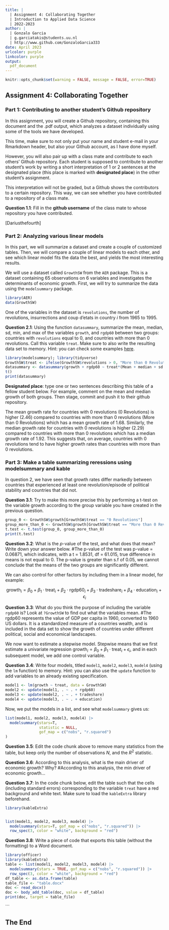 ```yaml
---
title: | 
  | Assignment 4: Collaborating Together
  | Introduction to Applied Data Science
  | 2022-2023
author: |
  | Gonzalo Garcia
  | g.garciatakis@students.uu.nl
  | http://www.github.com/GonzaloGarcia333
date: April 2023
urlcolor: purple
linkcolor: purple
output: 
  pdf_document
---
```


```r
knitr::opts_chunk$set(warning = FALSE, message = FALSE, error=TRUE)
```

## Assignment 4: Collaborating Together 

### Part 1: Contributing to another student's Github repository

In this assignment, you will create a Github repository, containing this document and the .pdf output, which analyzes a dataset individually using some of the tools we have developed. 

This time, make sure to not only put your name and student e-mail in your Rmarkdown header, but also your Github account, as I have done myself. 

However, you will also pair up with a class mate and contribute to each others' Github repository. Each student is supposed to contribute to another student's work by writing a short interpretation of 1 or 2 sentences at the designated place (this place is marked with **designated place**) in the other student's assignment. 

This interpretation will not be graded, but a Github shows the contributors to a certain repository. This way, we can see whether you have contributed to a repository of a class mate. 

**Question 1.1**: Fill in the __github username__ of the class mate to whose repository you have contributed. 

[Dariusthefourth]

### Part 2: Analyzing various linear models

In this part, we will summarize a dataset and create a couple of customized tables. Then, we will compare a couple of linear models to each other, and see which linear model fits the data the best, and yields the most interesting results.

We will use a dataset called `GrowthSW` from the `AER` package. This is a dataset containing 65 observations on 6 variables and investigates the determinants of economic growth. First, we will try to summarize the data using the `modelsummary` package. 

```r
library(AER)
data(GrowthSW)
```

One of the variables in the dataset is `revolutions`, the number of revolutions, insurrections and coup d'etats in country $i$ from 1965 to 1995.

**Question 2.1**: Using the function `datasummary`, summarize the mean, median, sd, min, and max of the variables `growth`, and `rgdp60` between two groups: countries with `revolutions` equal to 0, and countries with more than 0 revolutions. Call this variable `treat`. Make sure to also write the resulting data set to memory. Hint: you can check some examples [here](https://vincentarelbundock.github.io/modelsummary/articles/datasummary.html#datasummary).

```r
library(modelsummary); library(tidyverse)
GrowthSW$treat <- ifelse(GrowthSW$revolutions > 0, "More than 0 Revolutions", "0 Revolutions")
datasummary <- datasummary(growth + rgdp60 ~ treat*(Mean + median + sd + min +max), data = GrowthSW)
t()
print(datasummary)

```

**Designated place**: type one or two sentences describing this table of a fellow student below. For example, comment on the mean and median growth of both groups. Then stage, commit and push it to their github repository. 

The mean growth rate for countries with 0 revolutions (0 Revolutions) is higher (2.46) compared to countries with more than 0 revolutions (More than 0 Revolutions) which has a mean growth rate of 1.68. Similarly, the median growth rate for countries with 0 revolutions is higher (2.29) compared to countries with more than 0 revolutions which has a median growth rate of 1.92. This suggests that, on average, countries with 0 revolutions tend to have higher growth rates than countries with more than 0 revolutions.

### Part 3: Make a table summarizing reressions using modelsummary and kable

In question 2, we have seen that growth rates differ markedly between countries that experienced at least one revolution/episode of political stability and countries that did not. 

**Question 3.1**: Try to make this more precise this by performing a t-test on the variable growth according to the group variable you have created in the previous question. 

```r
group_0 <- GrowthSW$growth[GrowthSW$treat == "0 Revolutions"]
group_more_than_0 <- GrowthSW$growth[GrowthSW$treat == "More than 0 Revolutions"]
t.test <- t.test(group_0, group_more_than_0)
print(t.test)
```

**Question 3.2**: What is the $p$-value of the test, and what does that mean? Write down your answer below.
#The p-value of the test was p-value = 0.06871, which indicates, with a t = 1.8531, df = 61.015, true difference in means is not equal to 0. The p-value is greater than s.f of 0.05, we cannot conclude that the means of the two groups are significantly different.

We can also control for other factors by including them in a linear model, for example:

$$
\text{growth}_i = \beta_0 + \beta_1 \cdot \text{treat}_i + \beta_2 \cdot \text{rgdp60}_i + \beta_3 \cdot \text{tradeshare}_i + \beta_4 \cdot \text{education}_i + \epsilon_i
$$

**Question 3.3**: What do you think the purpose of including the variable `rgdp60` is? Look at `?GrowthSW` to find out what the variables mean. 
#The rgdp60 represents the value of GDP per capita in 1960, converted to 1960 US dollars. It is a standardized measure of a countries wealth, and is included in the data set to show the growth of countries under different political, social and economical landscapes. 

We now want to estimate a stepwise model. Stepwise means that we first estimate a univariate regression $\text{growth}_i = \beta_0 + \beta_1 \cdot \text{treat}_i + \epsilon_i$, and in each subsequent model, we add one control variable. 

**Question 3.4**: Write four models, titled `model1`, `model2`, `model3`, `model4` (using the `lm` function) to memory. Hint: you can also use the `update` function to add variables to an already existing specification.

```r
model1 <- lm(growth ~ treat, data = GrowthSW)
model2 <- update(model1, . ~ . + rgdp60)
model3 <- update(model2, . ~ . + tradeshare)
model4 <- update(model3, . ~ . + education)
```

Now, we put the models in a list, and see what `modelsummary` gives us:

```r
list(model1, model2, model3, model4) |>
  modelsummary(stars=T, 
               statistic = NULL, 
               gof_map = c("nobs", "r.squared")
)

```

**Question 3.5**: Edit the code chunk above to remove many statistics from the table, but keep only the number of observations $N$, and the $R^2$ statistic. 

**Question 3.6**: According to this analysis, what is the main driver of economic growth? Why?
#According to this analysis, the min driver of economic growth... 

**Question 3.7**: In the code chunk below, edit the table such that the cells (including standard errors) corresponding to the variable `treat` have a red background and white text. Make sure to load the `kableExtra` library beforehand.

```r
library(kableExtra)


list(model1, model2, model3, model4) |>
  modelsummary(stars=T, gof_map = c("nobs", "r.squared")) |>
  row_spec(3, color = "white", background = "red")

```

**Question 3.8**: Write a piece of code that exports this table (without the formatting) to a Word document. 

```r
library(officer)
library(kableExtra)
table <- list(model1, model2, model3, model4) |>
  modelsummary(stars = TRUE, gof_map = c("nobs", "r.squared")) |>
  row_spec(3, color = "white", background = "red")
df_table <- as.data.frame(table)
table_file <- "table.docx"
doc <- read_docx()
doc <- body_add_table(doc, value = df_table)
print(doc, target = table_file)
```
```

## The End
